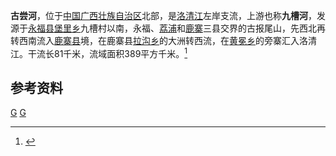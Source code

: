 {{Infobox River
  | river_name      = 古尝河
  | image_name      = 
  | image_size      = 
  | caption         = 
  | origin          = [[广西壮族自治区|广西壮族自治区]][[永福县|永福县]][[堡里乡|堡里乡]]古报尾山
  | mouth           = 广西壮族自治区[[鹿寨县|鹿寨县]][[黄冕乡|黄冕乡]]旁寨[[洛清江|洛清江]]
  | basin_countries = 广西永福县、鹿寨县
  | length          = 81 km
  | elevation       = 
  | mouth_elevation = 
  | discharge       = 
  | watershed       = 389 km<sup>2</sup>
}}
'''古尝河'''，位于[[中国|中国]][[广西壮族自治区|广西壮族自治区]]北部，是[[洛清江|洛清江]]左岸支流，上游也称'''九槽河'''，发源于[[永福县|永福县]][[堡里乡|堡里乡]]九槽村以南，永福、[[荔浦县|荔浦]]和[[鹿寨县|鹿寨]]三县交界的古报尾山，先西北再转西南流入[[鹿寨县|鹿寨县]]境，在鹿寨县[[拉沟乡|拉沟乡]]的大洲转西流，在[[黄冕乡|黄冕乡]]的旁寨汇入洛清江。干流长81千米，流域面积389平方千米。<ref name="中国河湖大典">{{cite book zh |author=《[[中国河湖大典|中国河湖大典]]》编纂委员会 |title=《中国河湖大典·珠江卷》 |format=M|edition=1 |location=北京 |publisher=中国水利水电出版社 |date=2013年1月 |pages=120页 |id= ISBN 978-7-5170-0561-2}}</ref>

==参考资料==
{{reflist}}

[[Category:柳江水系|G]]
[[Category:广西河流|G]]
